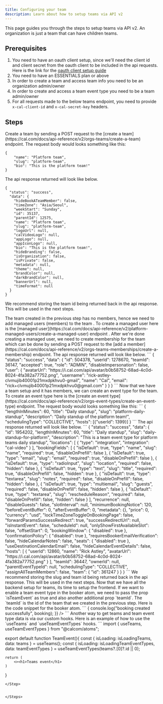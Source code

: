 ```yaml
---
title: Configuring your team
description: Learn about how to setup teams via API v2
---
```


This page guides you through the steps to setup teams via API v2. An organization is just a team that can have children teams.

## Prerequisites

1. You need to have an oauth client setup, since we'll need the client id and client secret from the oauth client to be included in the api requests. Here is the link for the [oauth client setup guide](https://cal.com/docs/platform/quickstart)
2. You need to have an ESSENTIALS plan or above
3. In order to create a team and access team info you need to be an organization admin/owner
4. In order to create and access a team event type you need to be a team admin/owner
5. For all requests made to the below teams endpoint, you need to provide `x-cal-client-id` and `x-cal-secret-key` headers.

## Steps

<Steps>

<Step>
 Create a team by sending a POST request to the [create a team](https://cal.com/docs/api-reference/v2/orgs-teams/create-a-team) endpoint. The request body would looks something like this:

```
{
    "name": "Platform team",
    "slug": "platform-team",
    "bio": "This is the platform team!"
}
```

The api response returned will look like below.
```
{
  "status": "success",
  "data": {
    "hideBookATeamMember": false,
    "timeZone": "Asia/Seoul",
    "weekStart": "Sunday",
    "id": 35137,
    "parentId": 12575,
    "name": "Platform team",
    "slug": "platform-team",
    "logoUrl": null,
    "calVideoLogo": null,
    "appLogo": null,
    "appIconLogo": null,
    "bio": "This is the platform team!",
    "hideBranding": false,
    "isOrganization": false,
    "isPrivate": false,
    "metadata": null,
    "theme": null,
    "brandColor": null,
    "darkBrandColor": null,
    "bannerUrl": null,
    "timeFormat": null
  }
}
```
We recommend storing the team id being returned back in the api response. This will be used in the next steps.
</Step>

<Step>
The team created in the previous step has no members, hence we need to add managed users (members) to the team . To create a managed user here is the [managed user](https://cal.com/docs/api-reference/v2/platform-managed-users/create-a-managed-user) endpoint . After we're done creating a managed user, we need to create membership for the team which can be done by sending a POST request to the [add a member](https://cal.com/docs/api-reference/v2/orgs-teams-memberships/create-a-membership) endpoint. The api response returned will look like below.
```
{
  "status": "success",
  "data": {
    "id": 504378,
    "userId": 1278670,
    "teamId": 36147,
    "accepted": true,
    "role": "ADMIN",
    "disableImpersonation": false,
    "user": {
      "avatarUrl": "https://i.cal.com/api/avatar/b0b58752-68ad-4c0d-8024-4fa382a77752.png",
      "username": "rick-astley-clvmujib40001p21mxdpkhvu0-gmail",
      "name": "Cal",
      "email": "rick+clvmujib40001p21mxdpkhvu0@gmail.com"
    }
  }
}
```
</Step>

<Step>
Now that we have a team setup and it has members, we can create an event type for the team. To create an event type here is the [create an event type](https://cal.com/docs/api-reference/v2/orgs-event-types/create-an-event-type) endpoint. The request body would looks something like this:
```
{
  "lengthInMinutes": 60,
  "title": "Daily standup",
  "slug": "platform-daily-standup",
  "description": "Daily standup of the platform team!",
  "schedulingType": "COLLECTIVE",
  "hosts": [{"userId": 1399}]
}
```
The api response returned will look like below.
```
{
  "status": "success",
  "data": {
    "id": 1954202,
    "lengthInMinutes": 60,
    "title": "Daily standup",
    "slug": "daily-standup-for-platform",
    "description": "This is a team event type for platform teams daily standup",
    "locations": [
      {
        "type": "integration",
        "integration": "cal-video"
      }
    ],
    "bookingFields": [
      {
        "isDefault": true,
        "type": "name",
        "slug": "name",
        "required": true,
        "disableOnPrefill": false
      },
      {
        "isDefault": true,
        "type": "email",
        "slug": "email",
        "required": true,
        "disableOnPrefill": false
      },
      {
        "isDefault": true,
        "type": "radioInput",
        "slug": "location",
        "required": false,
        "hidden": false
      },
      {
        "isDefault": true,
        "type": "text",
        "slug": "title",
        "required": true,
        "disableOnPrefill": false,
        "hidden": true
      },
      {
        "isDefault": true,
        "type": "textarea",
        "slug": "notes",
        "required": false,
        "disableOnPrefill": false,
        "hidden": false
      },
      {
        "isDefault": true,
        "type": "multiemail",
        "slug": "guests",
        "required": false,
        "disableOnPrefill": false,
        "hidden": false
      },
      {
        "isDefault": true,
        "type": "textarea",
        "slug": "rescheduleReason",
        "required": false,
        "disableOnPrefill": false,
        "hidden": false
      }
    ],
    "recurrence": null,
    "disableGuests": false,
    "slotInterval": null,
    "minimumBookingNotice": 120,
    "beforeEventBuffer": 0,
    "afterEventBuffer": 0,
    "metadata": {},
    "price": 0,
    "currency": "usd",
    "lockTimeZoneToggleOnBookingPage": false,
    "forwardParamsSuccessRedirect": true,
    "successRedirectUrl": null,
    "isInstantEvent": false,
    "scheduleId": null,
    "onlyShowFirstAvailableSlot": false,
    "offsetStart": 0,
    "bookingWindow": {
      "disabled": true
    },
    "confirmationPolicy": {
      "disabled": true
    },
    "requiresBookerEmailVerification": false,
    "hideCalendarNotes": false,
    "seats": {
      "disabled": true
    },
    "useDestinationCalendarEmail": false,
    "hideCalendarEventDetails": false,
    "hosts": [
      {
        "userId": 12860,
        "name": "Rick Astley",
        "avatarUrl": "https://i.cal.com/api/avatar/b0b58752-68ad-4c0d-8024-4fa382a77752.png"
      }
    ],
    "teamId": 36447,
    "ownerId": null,
    "parentEventTypeId": null,
    "schedulingType": "COLLECTIVE",
    "assignAllTeamMembers": false,
    "team": {
      "id": 361247
    }
  }
}
```
We recommend storing the slug and team id being returned back in the api response. This will be used in the next steps.

</Step>

<Step>
Now that we have all the backend setup for teams, its time to setup the frontend. If we want to enable a team event type in the booker atom, we need to pass the prop `isTeamEvent` as true and also another additional prop `teamId`. The `teamId` is the id of the team that we created in the previous step. Here is the code snippet for the booker atom.
```
    <Booker
      isTeamEvent={true}
      teamId={35243}
      eventSlug="daily-standup-for-platform"
      onCreateBookingSuccess={(booking) => {
        console.log("booking created successfully", booking);
      }}
    />
```
Another way to get teams and team event type data is via our custom hooks. Here is an example of how to use the `useTeams` and `useTeamEventTypes` hooks.
```
import { useTeams, useTeamEventTypes } from "@calcom/atoms";

export default function TeamEvent(){
    const { isLoading: isLoadingTeams, data: teams } = useTeams();
    const { isLoading: isLoadingTeamEventTypes, data: teamEventTypes } = useTeamEventTypes(teams?.[0]?.id || 0);

    return (
        <><h1>Teams event</h1>
    )
}
```
</Step>


</Steps>